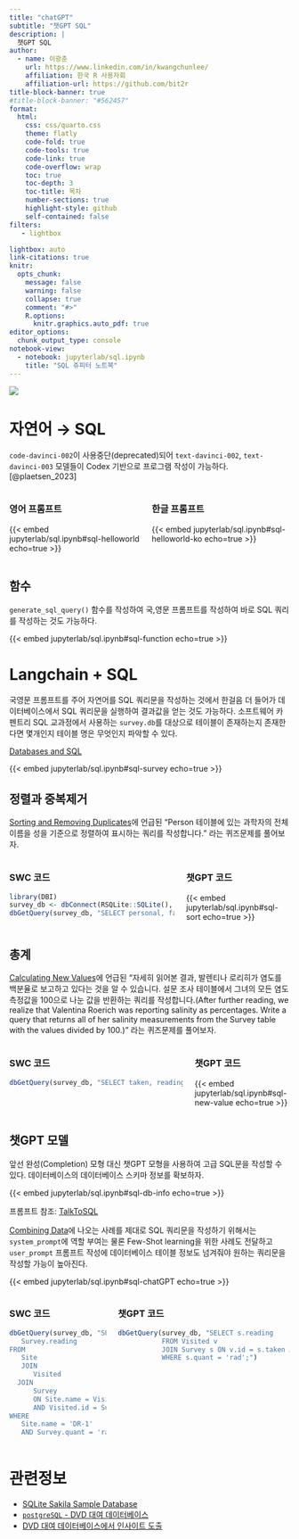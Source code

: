 ```yaml
---
title: "chatGPT"
subtitle: "챗GPT SQL"
description: | 
  챗GPT SQL
author:
  - name: 이광춘
    url: https://www.linkedin.com/in/kwangchunlee/
    affiliation: 한국 R 사용자회
    affiliation-url: https://github.com/bit2r
title-block-banner: true
#title-block-banner: "#562457"
format:
  html:
    css: css/quarto.css
    theme: flatly
    code-fold: true
    code-tools: true
    code-link: true
    code-overflow: wrap
    toc: true
    toc-depth: 3
    toc-title: 목차
    number-sections: true
    highlight-style: github    
    self-contained: false
filters:
   - lightbox

lightbox: auto
link-citations: true
knitr:
  opts_chunk: 
    message: false
    warning: false
    collapse: true
    comment: "#>" 
    R.options:
      knitr.graphics.auto_pdf: true
editor_options: 
  chunk_output_type: console
notebook-view:
  - notebook: jupyterlab/sql.ipynb
    title: "SQL 쥬피터 노트북"
---
```


![](images/sql_workflow.jpg)

# 자연어 &rarr; SQL

`code-davinci-002`이 사용중단(deprecated)되어 `text-davinci-002`, `text-davinci-003` 모델들이 Codex 기반으로 프로그램 작성이 가능하다. [@plaetsen_2023]

:::{.column-body-outset}

:::::{.columns}
:::{.column}
### 영어 프롬프트 {.unnumbered}

{{< embed jupyterlab/sql.ipynb#sql-helloworld echo=true >}}
:::

:::{.column}
### 한글 프롬프트 {.unnumbered}

{{< embed jupyterlab/sql.ipynb#sql-helloworld-ko echo=true >}}
:::
:::::

:::

## 함수

`generate_sql_query()` 함수를 작성하여 국,영문 프롬프트를 작성하여 바로 SQL 
쿼리를 작성하는 것도 가능하다.

{{< embed jupyterlab/sql.ipynb#sql-function echo=true >}}

# Langchain + SQL

국영문 프롬프트를 주어 자연어를 SQL 쿼리문을 작성하는 것에서 한걸음 더 들어가 
데이터베이스에서 SQL 쿼리문을 실행하여 결과값을 얻는 것도 가능하다.
소프트웨어 카펜트리 SQL 교과정에서 사용하는 `survey.db`를 대상으로 
테이블이 존재하는지 존재한다면 몇개인지 테이블 명은 무엇인지 파악할 수 있다.

[[Databases and SQL](https://swcarpentry.github.io/sql-novice-survey/)]{.aside}


{{< embed jupyterlab/sql.ipynb#sql-survey echo=true >}}


## 정렬과 중복제거

[Sorting and Removing Duplicates](https://swcarpentry.github.io/sql-novice-survey/02-sort-dup/index.html)에 언급된 "Person 테이블에 있는 과학자의 전체 이름을 성을 기준으로 정렬하여 표시하는 쿼리를 작성합니다." 라는 퀴즈문제를 풀어보자.

:::{.column-body-outset}

:::::{.columns}
:::{.column}
### SWC 코드 {.unnumbered}

```r
library(DBI)
survey_db <- dbConnect(RSQLite::SQLite(), "jupyterlab/survey.db")
dbGetQuery(survey_db, "SELECT personal, family FROM Person ORDER BY family ASC;")
```

:::

:::{.column}
### 챗GPT 코드 {.unnumbered}

{{< embed jupyterlab/sql.ipynb#sql-sort echo=true >}}
:::
:::::

:::


## 총계

[Calculating New Values](https://swcarpentry.github.io/sql-novice-survey/04-calc/index.html)에 언급된 "자세히 읽어본 결과, 발렌티나 로리히가 염도를 백분율로 보고하고 있다는 것을 알 수 있습니다. 설문 조사 테이블에서 그녀의 모든 염도 측정값을 100으로 나눈 값을 반환하는 쿼리를 작성합니다.(After further reading, we realize that Valentina Roerich was reporting salinity as percentages. Write a query that returns all of her salinity measurements from the Survey table with the values divided by 100.)" 라는 퀴즈문제를 풀어보자.

:::{.column-body-outset}

:::::{.columns}
:::{.column}
### SWC 코드 {.unnumbered}

```r
dbGetQuery(survey_db, "SELECT taken, reading / 100 FROM Survey WHERE person = 'roe' AND quant = 'sal';")
```

:::

:::{.column}
### 챗GPT 코드 {.unnumbered}

{{< embed jupyterlab/sql.ipynb#sql-new-value echo=true >}}
:::
:::::

:::

## 챗GPT 모델

앞선 완성(Completion) 모형 대신 챗GPT 모형을 사용하여 고급 SQL문을 작성할 수 있다.
데이터베이스의 데이터베이스 스키마 정보를 확보하자.

{{< embed jupyterlab/sql.ipynb#sql-db-info echo=true >}}

[프롬프트 참조: [TalkToSQL](https://github.com/woniesong92/talktosql)]{.aside}

[Combining Data](https://swcarpentry.github.io/sql-novice-survey/07-join/index.html)에 나오는 사례를 제대로 SQL 쿼리문을 작성하기 위해서는 `system_prompt`에 역할 부여는 물론 Few-Shot learning을 위한 사례도 전달하고 `user_prompt` 프롬프트 작성에 데이터베이스 테이블 정보도 넘겨줘야 원하는 쿼리문을 작성할 가능이 높아진다.

{{< embed jupyterlab/sql.ipynb#sql-chatGPT echo=true >}}

:::{.column-body-outset}

:::::{.columns}
:::{.column}
### SWC 코드 {.unnumbered}

```r
dbGetQuery(survey_db, "SELECT
   Survey.reading
FROM
   Site
   JOIN
      Visited
  JOIN
      Survey
      ON Site.name = Visited.site
      AND Visited.id = Survey.taken
WHERE
   Site.name = 'DR-1'
   AND Survey.quant = 'rad';")
```

:::

:::{.column}
### 챗GPT 코드 {.unnumbered}

```r
dbGetQuery(survey_db, "SELECT s.reading
           FROM Visited v
           JOIN Survey s ON v.id = s.taken AND v.site = 'DR-1'
           WHERE s.quant = 'rad';")
```

:::
:::::

:::

# 관련정보

- [SQLite Sakila Sample Database](https://www.kaggle.com/datasets/atanaskanev/sqlite-sakila-sample-database)
- [`postgreSQL` - DVD 대여 데이터베이스](https://statkclee.github.io/data-science/ds-postgreSQL.html)
- [DVD 대여 데이터베이스에서 인사이트 도출](https://statkclee.github.io/data-science/ds-postgreSQL-insight.html)

